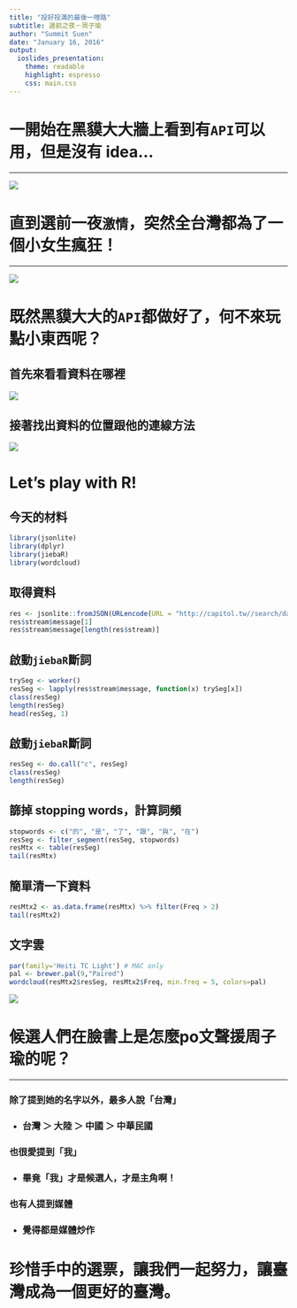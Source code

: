 ```yaml
---
title: "投好投滿的最後一哩路"
subtitle: 選前之夜－周子瑜
author: "Summit Suen"
date: "January 16, 2016"
output: 
  ioslides_presentation:
    theme: readable
    highlight: espresso
    css: main.css
---
```


# 一開始在黑貘大大牆上看到有`API`可以用，但是沒有 idea...

---

![](api.png)

# 直到選前一夜`激情`，突然全台灣都為了一個小女生瘋狂！

---

![](zu.png)

# 既然黑貘大大的`API`都做好了，何不來玩點小東西呢？

## 首先來看看資料在哪裡

![](response.png)

## 接著找出資料的位置跟他的連線方法

![](header.png)

# Let's play with R!

## 今天的材料

```r
library(jsonlite)
library(dplyr)
library(jiebaR)
library(wordcloud)
```

## 取得資料

```r
res <- jsonlite::fromJSON(URLencode(URL = "http://capitol.tw//search/data/周子瑜/"))
res$stream$message[1]
res$stream$message[length(res$stream)]
```

## 啟動`jiebaR`斷詞

```r
trySeg <- worker()
resSeg <- lapply(res$stream$message, function(x) trySeg[x])
class(resSeg)
length(resSeg)
head(resSeg, 1)
```

## 啟動`jiebaR`斷詞

```r
resSeg <- do.call("c", resSeg)
class(resSeg)
length(resSeg)
```

## 篩掉 stopping words，計算詞頻

```r
stopwords <- c("的", "是", "了", "跟", "與", "在")
resSeg <- filter_segment(resSeg, stopwords)
resMtx <- table(resSeg)
tail(resMtx)
```

## 簡單清一下資料

```r
resMtx2 <- as.data.frame(resMtx) %>% filter(Freq > 2)
tail(resMtx2)
```

## 文字雲

```r
par(family='Heiti TC Light') # MAC only
pal <- brewer.pal(9,"Paired")
wordcloud(resMtx2$resSeg, resMtx2$Freq, min.freq = 5, colors=pal)
```

<div style="width:80%;">
![](cloud.png)
</div>

# 候選人們在臉書上是怎麼po文聲援周子瑜的呢？

---

### 除了提到她的名字以外，最多人說「台灣」

- ### 台灣 ＞ 大陸 ＞ 中國 ＞ 中華民國

### 也很愛提到「我」

- ### 畢竟「我」才是候選人，才是主角啊！

### 也有人提到媒體

- ### 覺得都是媒體炒作

# 珍惜手中的選票，讓我們一起努力，讓臺灣成為一個更好的臺灣。